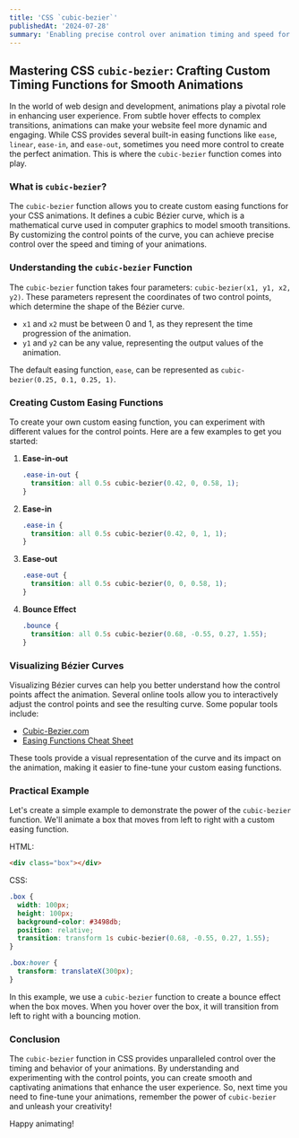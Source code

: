 ```yaml
---
title: 'CSS `cubic-bezier`'
publishedAt: '2024-07-28'
summary: 'Enabling precise control over animation timing and speed for creating smooth, custom easing effects.'
---
```


## Mastering CSS `cubic-bezier`: Crafting Custom Timing Functions for Smooth Animations

In the world of web design and development, animations play a pivotal role in enhancing user experience. From subtle hover effects to complex transitions, animations can make your website feel more dynamic and engaging. While CSS provides several built-in easing functions like `ease`, `linear`, `ease-in`, and `ease-out`, sometimes you need more control to create the perfect animation. This is where the `cubic-bezier` function comes into play.

### What is `cubic-bezier`?

The `cubic-bezier` function allows you to create custom easing functions for your CSS animations. It defines a cubic Bézier curve, which is a mathematical curve used in computer graphics to model smooth transitions. By customizing the control points of the curve, you can achieve precise control over the speed and timing of your animations.

### Understanding the `cubic-bezier` Function

The `cubic-bezier` function takes four parameters: `cubic-bezier(x1, y1, x2, y2)`. These parameters represent the coordinates of two control points, which determine the shape of the Bézier curve.

- `x1` and `x2` must be between 0 and 1, as they represent the time progression of the animation.
- `y1` and `y2` can be any value, representing the output values of the animation.

The default easing function, `ease`, can be represented as `cubic-bezier(0.25, 0.1, 0.25, 1)`.

### Creating Custom Easing Functions

To create your own custom easing function, you can experiment with different values for the control points. Here are a few examples to get you started:

1. **Ease-in-out**

   ```css
   .ease-in-out {
     transition: all 0.5s cubic-bezier(0.42, 0, 0.58, 1);
   }
   ```

2. **Ease-in**

   ```css
   .ease-in {
     transition: all 0.5s cubic-bezier(0.42, 0, 1, 1);
   }
   ```

3. **Ease-out**

   ```css
   .ease-out {
     transition: all 0.5s cubic-bezier(0, 0, 0.58, 1);
   }
   ```

4. **Bounce Effect**
   ```css
   .bounce {
     transition: all 0.5s cubic-bezier(0.68, -0.55, 0.27, 1.55);
   }
   ```

### Visualizing Bézier Curves

Visualizing Bézier curves can help you better understand how the control points affect the animation. Several online tools allow you to interactively adjust the control points and see the resulting curve. Some popular tools include:

- [Cubic-Bezier.com](https://cubic-bezier.com/)
- [Easing Functions Cheat Sheet](https://easings.net/)

These tools provide a visual representation of the curve and its impact on the animation, making it easier to fine-tune your custom easing functions.

### Practical Example

Let's create a simple example to demonstrate the power of the `cubic-bezier` function. We'll animate a box that moves from left to right with a custom easing function.

HTML:

```html
<div class="box"></div>
```

CSS:

```css
.box {
  width: 100px;
  height: 100px;
  background-color: #3498db;
  position: relative;
  transition: transform 1s cubic-bezier(0.68, -0.55, 0.27, 1.55);
}

.box:hover {
  transform: translateX(300px);
}
```

In this example, we use a `cubic-bezier` function to create a bounce effect when the box moves. When you hover over the box, it will transition from left to right with a bouncing motion.

### Conclusion

The `cubic-bezier` function in CSS provides unparalleled control over the timing and behavior of your animations. By understanding and experimenting with the control points, you can create smooth and captivating animations that enhance the user experience. So, next time you need to fine-tune your animations, remember the power of `cubic-bezier` and unleash your creativity!

Happy animating!
